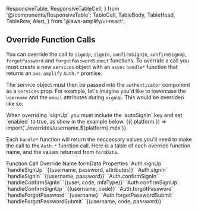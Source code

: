   ResponsiveTable,
  ResponsiveTableCell,
} from '@/components/ResponsiveTable';
  TableCell,
  TableBody,
  TableHead,
  TableRow,
  Alert,
} from '@aws-amplify/ui-react';

## Override Function Calls

You can override the call to `signUp`, `signIn`, `confirmSignIn`, `confirmSignUp`, `forgotPassword` and `forgotPasswordSubmit` functions.
To override a call you must create a new `services` object with an `async` `handle*` function that returns an `aws-amplify` `Auth.*` promise.

The service object must then be passed into the `authenticator` component as a `services` prop. For example, let's imagine you'd like to lowercase the `username` and the `email` attributes during `signUp`.
This would be overriden like so:

<Alert role="none" variation="warning" heading="Sign Up Auto Sign In">
  When overriding `signUp` you must include the `autoSignIn` key and set
  `enabled` to true, as show in the example below.
</Alert>

<Fragment>
  {({ platform }) => import(`./overrides/username.${platform}.mdx`)}
</Fragment>

Each `handle*` function will return the neccessary values you'll need to make the call to the `Auth.*` function call. Here is a table of each override function name, and the values returned from `formData`.

<ResponsiveTable labelWidth="10rem">
  <TableHead>
    <TableRow>
      <TableCell as="th">Function Call</TableCell>
      <TableCell as="th">Override Name</TableCell>
      <TableCell as="th">formData Properties</TableCell>
    </TableRow>
  </TableHead>
  <TableBody>
    <TableRow>
      <ResponsiveTableCell label="Function Call">
        `Auth.signUp`
      </ResponsiveTableCell>
      <ResponsiveTableCell label="Override Name">
        `handleSignUp`
      </ResponsiveTableCell>
      <ResponsiveTableCell label="formData Properties">
        `{(username, password, attributes)}`
      </ResponsiveTableCell>
    </TableRow>
    <TableRow>
      <ResponsiveTableCell label="Function Call">
        `Auth.signIn`
      </ResponsiveTableCell>
      <ResponsiveTableCell label="Override Name">
        `handleSignIn`
      </ResponsiveTableCell>
      <ResponsiveTableCell label="formData Properties">
        `{(username, password)}`
      </ResponsiveTableCell>
    </TableRow>
    <TableRow>
      <ResponsiveTableCell label="Function Call">
        `Auth.confirmSignIn`
      </ResponsiveTableCell>
      <ResponsiveTableCell label="Override Name">
        `handleConfirmSignIn`
      </ResponsiveTableCell>
      <ResponsiveTableCell label="formData Properties">
        `{(user, code, mfaType)}`
      </ResponsiveTableCell>
    </TableRow>
    <TableRow>
      <ResponsiveTableCell label="Function Call">
        `Auth.confirmSignUp`
      </ResponsiveTableCell>
      <ResponsiveTableCell label="Override Name">
        `handleConfirmSignUp`
      </ResponsiveTableCell>
      <ResponsiveTableCell label="formData Properties">
        `{(username, code)}`
      </ResponsiveTableCell>
    </TableRow>
    <TableRow>
      <ResponsiveTableCell label="Function Call">
        `Auth.forgotPassword`
      </ResponsiveTableCell>
      <ResponsiveTableCell label="Override Name">
        `handleForgotPassword`
      </ResponsiveTableCell>
      <ResponsiveTableCell label="formData Properties">
        `{username}`
      </ResponsiveTableCell>
    </TableRow>
    <TableRow>
      <ResponsiveTableCell label="Function Call">
        `Auth.forgotPasswordSubmit`
      </ResponsiveTableCell>
      <ResponsiveTableCell label="Override Name">
        `handleForgotPasswordSubmit`
      </ResponsiveTableCell>
      <ResponsiveTableCell label="formData Properties">
        `{(username, code, password)}`
      </ResponsiveTableCell>
    </TableRow>
  </TableBody>
</ResponsiveTable>

